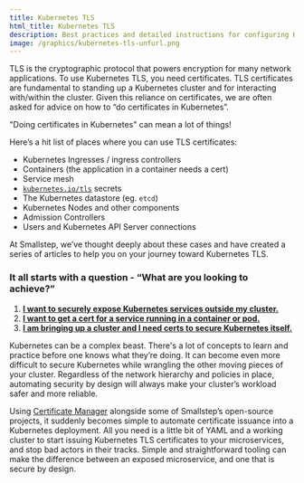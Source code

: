 ```yaml
---
title: Kubernetes TLS
html_title: Kubernetes TLS
description: Best practices and detailed instructions for configuring Kubernetes TLS.
image: /graphics/kubernetes-tls-unfurl.png
---
```


TLS is the cryptographic protocol that powers encryption for many network applications. 
To use Kubernetes TLS, you need certificates. 
TLS certificates are fundamental to standing up a Kubernetes cluster and for interacting with/within the cluster. 
Given this reliance on certificates, we are often asked for advice on how to “do certificates in Kubernetes”. 

"Doing certificates in Kubernetes" can mean a lot of things!

Here’s a hit list of places where you can use TLS certificates:

- Kubernetes Ingresses / ingress controllers
- Containers (the application in a container needs a cert)
- Service mesh
- [`kubernetes.io/tls`](http://kubernetes.io/tls) secrets
- The Kubernetes datastore (eg. `etcd`)
- Kubernetes Nodes and other components
- Admission Controllers
- Users and Kubernetes API Server connections

At Smallstep, we’ve thought deeply about these cases and have created a series of articles to help you on your journey toward Kubernetes TLS. 

### It all starts with a question - “What are you looking to achieve?”

1. [**I want to securely expose Kubernetes services outside my cluster.**](/docs/certificate-manager/kubernetes-ingress-tls) 
2. [**I want to get a cert for a service running in a container or pod.**](/docs/certificate-manager/kubernetes-container-tls)
3. [**I am bringing up a cluster and I need certs to secure Kubernetes itself.**](/docs/certificate-manager/kubernetes-install)

Kubernetes can be a complex beast. 
There's a lot of concepts to learn and practice before one knows what they’re doing. 
It can become even more difficult to secure Kubernetes while wrangling the other moving pieces of your cluster. 
Regardless of the network hierarchy and policies in place, automating security by design will always make your cluster’s workload safer and more reliable.

Using [Certificate Manager](https://smallstep.com/certificate-manager/) alongside some of Smallstep’s open-source projects, it suddenly becomes simple to automate certificate issuance into a Kubernetes deployment. 
All you need is a little bit of YAML and a working cluster to start issuing Kubernetes TLS certificates to your microservices, and stop bad actors in their tracks. 
Simple and straightforward tooling can make the difference between an exposed microservice, and one that is secure by design.
